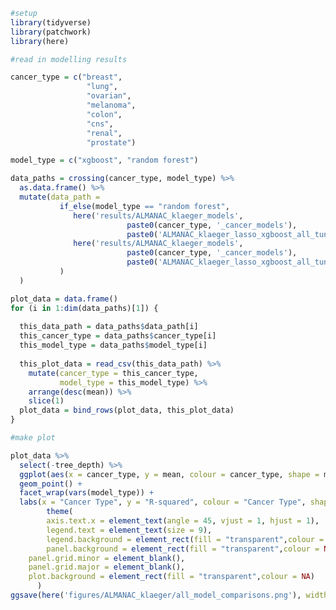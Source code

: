 ```r
#setup
library(tidyverse)
library(patchwork)
library(here)
```

```r
#read in modelling results 

cancer_type = c("breast",
                 "lung",
                 "ovarian",
                 "melanoma",
                 "colon",
                 "cns",
                 "renal",
                 "prostate")

model_type = c("xgboost", "random forest")

data_paths = crossing(cancer_type, model_type) %>% 
  as.data.frame() %>% 
  mutate(data_path = 
           if_else(model_type == "random forest",
              here('results/ALMANAC_klaeger_models',
                          paste0(cancer_type, '_cancer_models'),
                          paste0('ALMANAC_klaeger_lasso_xgboost_all_tuning_results_rf.csv')),
              here('results/ALMANAC_klaeger_models',
                          paste0(cancer_type, '_cancer_models'),
                          paste0('ALMANAC_klaeger_lasso_xgboost_all_tuning_results.csv'))
           )
  )

plot_data = data.frame()
for (i in 1:dim(data_paths)[1]) {
  
  this_data_path = data_paths$data_path[i]
  this_cancer_type = data_paths$cancer_type[i]
  this_model_type = data_paths$model_type[i]
  
  this_plot_data = read_csv(this_data_path) %>%
    mutate(cancer_type = this_cancer_type,
           model_type = this_model_type) %>% 
    arrange(desc(mean)) %>% 
    slice(1)
  plot_data = bind_rows(plot_data, this_plot_data)
}
```

```r
#make plot

plot_data %>% 
  select(-tree_depth) %>% 
  ggplot(aes(x = cancer_type, y = mean, colour = cancer_type, shape = model_type)) + 
  geom_point() +
  facet_wrap(vars(model_type)) +
  labs(x = "Cancer Type", y = "R-squared", colour = "Cancer Type", shape = "Model Type") +
		theme(
		axis.text.x = element_text(angle = 45, vjust = 1, hjust = 1),
		legend.text = element_text(size = 9),
		legend.background = element_rect(fill = "transparent",colour = NA),
		panel.background = element_rect(fill = "transparent",colour = NA),
    panel.grid.minor = element_blank(), 
    panel.grid.major = element_blank(),
    plot.background = element_rect(fill = "transparent",colour = NA)
      )
ggsave(here('figures/ALMANAC_klaeger/all_model_comparisons.png'), width = 14, height = 8, units = "cm")
```

